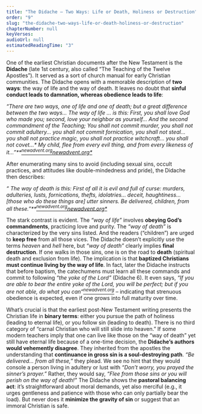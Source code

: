 ```yaml
---
title: "The Didache – Two Ways: Life or Death, Holiness or Destruction"
order: "9"
slug: "the-didache-two-ways-life-or-death-holiness-or-destruction"
chapterNumber: null
keyVerses:
audioUrl: null
estimatedReadingTime: "3"
---
```

One of the earliest Christian documents after the New Testament is the **Didache** (late 1st century, also called “The Teaching of the Twelve Apostles”). It served as a sort of church manual for early Christian communities. The Didache opens with a memorable description of **two ways**: the way of life and the way of death. It leaves no doubt that **sinful conduct leads to damnation, whereas obedience leads to life**:

*“There are two ways, one of life and one of death; but a great difference between the two ways… The way of life … is this: First, you shall love God who made you; second, love your neighbor as yourself… And the second commandment of the Teaching; You shall not commit murder, you shall not commit adultery... you shall not commit fornication, you shall not steal... you shall not practice magic, you shall not practice witchcraft... you shall not covet...\* My child, flee from every evil thing, and from every likeness of it…”\*\*[<sup>newadvent.org](https://www.newadvent.org/fathers/0714.htm#:~:text=And%20the%20second%20commandment%20of,tongued%3B%20for)[newadvent.org*</sup>](https://www.newadvent.org/fathers/0714.htm#:~:text=empty%2C%20but%20fulfilled%20by%20deed,more%20than%20your%20own%20life)*

After enumerating many sins to avoid (including sexual sins, occult practices, and attitudes like double-mindedness and pride), the Didache then describes:

*“ The way of death is this: First of all it is evil and full of curse: murders, adulteries, lusts, fornications, thefts, idolatries... deceit, haughtiness... [those who do these things are] utter sinners. Be delivered, children, from all these.”\*\*[<sup>newadvent.org](https://www.newadvent.org/fathers/0714.htm#:~:text=And%20the%20way%20of%20death,pitying%20a%20poor%20man%2C%20not)[newadvent.org*</sup>](https://www.newadvent.org/fathers/0714.htm#:~:text=labouring%20for%20the%20afflicted%2C%20not,delivered%2C%20children%2C%20from%20all%20these)*

The stark contrast is evident. The <i>“way of life”</i> involves <b>obeying God’s commandments</b>, practicing love and purity. The <i>“way of death”</i> is characterized by the very sins listed. And the readers (“children”) are urged to <b>keep free</b> from all those vices. The Didache doesn’t explicitly use the terms <i>heaven</i> and <i>hell</i> here, but <i>“way of death”</i> clearly implies <b>final destruction</b>. If one walks in those sins, one is on the road to <b>death</b> (spiritual death and exclusion from life). The implication is that <b>baptized Christians must continue living by the way of life</b>. In fact, later the Didache instructs that before baptism, the catechumens must learn all these commands and commit to following <i>“the yoke of the Lord”</i> (Didache 6). It even says, <i>“If you are able to bear the entire yoke of the Lord, you will be perfect; but if you are not able, do what you can”[<sup>newadvent.org</sup></i>](https://www.newadvent.org/fathers/0714.htm#:~:text=Chapter%206,and%20Food%20Offered%20to%20Idols)</i> – indicating that strenuous obedience is expected, even if one grows into full maturity over time.

What’s crucial is that the earliest post-New Testament writing presents the Christian life in **binary terms**: either you pursue the path of holiness (leading to eternal life), or you follow sin (leading to death). There is no third category of “carnal Christian who will still slide into heaven.” If some modern teachers imply that one can live like those on the “way of death” yet still have eternal life because of a one-time decision, the **Didache’s authors would vehemently disagree**. They inherited from the apostles the understanding that **continuance in gross sin is a soul-destroying path**. *“Be delivered... from all these,”* they plead. We see no hint that they would console a person living in adultery or lust with *“Don’t worry, you prayed the sinner’s prayer.”* Rather, they would say, *“Flee from those sins or you will perish on the way of death!”* The Didache shows the **pastoral balancing act**: it’s straightforward about moral demands, yet also merciful (e.g., it urges gentleness and patience with those who can only partially bear the load). But never does it **minimize the gravity of sin** or suggest that an immoral Christian is safe.
